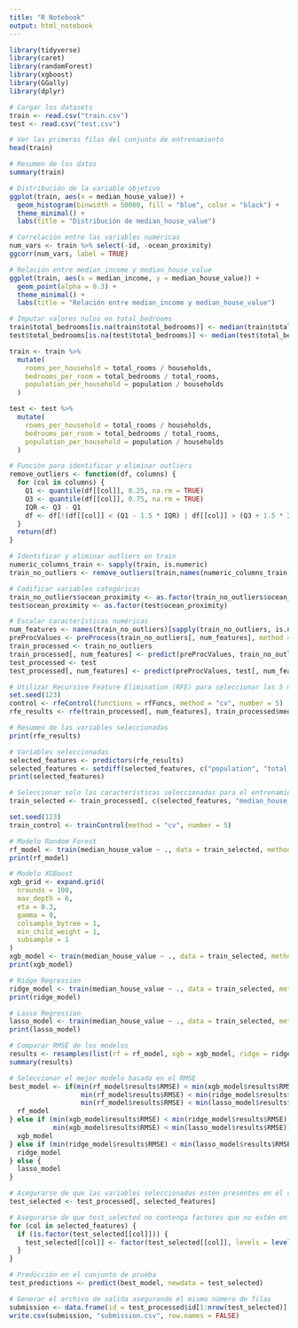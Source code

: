 ```yaml
---
title: "R Notebook"
output: html_notebook
---
```


```r
library(tidyverse)
library(caret)
library(randomForest)
library(xgboost)
library(GGally)
library(dplyr)
```

```r
# Cargar los datasets
train <- read.csv("train.csv")
test <- read.csv("test.csv")
```

```r
# Ver las primeras filas del conjunto de entrenamiento
head(train)

# Resumen de los datos
summary(train)

# Distribución de la variable objetivo
ggplot(train, aes(x = median_house_value)) +
  geom_histogram(binwidth = 50000, fill = "blue", color = "black") +
  theme_minimal() +
  labs(title = "Distribución de median_house_value")

# Correlación entre las variables numéricas
num_vars <- train %>% select(-id, -ocean_proximity)
ggcorr(num_vars, label = TRUE)

# Relación entre median_income y median_house_value
ggplot(train, aes(x = median_income, y = median_house_value)) +
  geom_point(alpha = 0.3) +
  theme_minimal() +
  labs(title = "Relación entre median_income y median_house_value")
```

```r
# Imputar valores nulos en total_bedrooms
train$total_bedrooms[is.na(train$total_bedrooms)] <- median(train$total_bedrooms, na.rm = TRUE)
test$total_bedrooms[is.na(test$total_bedrooms)] <- median(test$total_bedrooms, na.rm = TRUE)

train <- train %>%
  mutate(
    rooms_per_household = total_rooms / households,
    bedrooms_per_room = total_bedrooms / total_rooms,
    population_per_household = population / households
  )

test <- test %>%
  mutate(
    rooms_per_household = total_rooms / households,
    bedrooms_per_room = total_bedrooms / total_rooms,
    population_per_household = population / households
  )
```

```r
# Función para identificar y eliminar outliers
remove_outliers <- function(df, columns) {
  for (col in columns) {
    Q1 <- quantile(df[[col]], 0.25, na.rm = TRUE)
    Q3 <- quantile(df[[col]], 0.75, na.rm = TRUE)
    IQR <- Q3 - Q1
    df <- df[!(df[[col]] < (Q1 - 1.5 * IQR) | df[[col]] > (Q3 + 1.5 * IQR)), ]
  }
  return(df)
}

# Identificar y eliminar outliers en train
numeric_columns_train <- sapply(train, is.numeric)
train_no_outliers <- remove_outliers(train,names(numeric_columns_train[numeric_columns_train]))
```

```r
# Codificar variables categóricas
train_no_outliers$ocean_proximity <- as.factor(train_no_outliers$ocean_proximity)
test$ocean_proximity <- as.factor(test$ocean_proximity)

# Escalar características numéricas
num_features <- names(train_no_outliers)[sapply(train_no_outliers, is.numeric) & names(train_no_outliers) != "median_house_value" & names(train_no_outliers) != "id"]
preProcValues <- preProcess(train_no_outliers[, num_features], method = c("center", "scale"))
train_processed <- train_no_outliers
train_processed[, num_features] <- predict(preProcValues, train_no_outliers[, num_features])
test_processed <- test
test_processed[, num_features] <- predict(preProcValues, test[, num_features])
```

```r
# Utilizar Recursive Feature Elimination (RFE) para seleccionar las 5 mejores variables en el dataset sin outliers
set.seed(123)
control <- rfeControl(functions = rfFuncs, method = "cv", number = 5)
rfe_results <- rfe(train_processed[, num_features], train_processed$median_house_value, sizes = c(1:10), rfeControl = control)

# Resumen de las variables seleccionadas
print(rfe_results)

# Variables seleccionadas
selected_features <- predictors(rfe_results)
selected_features <- setdiff(selected_features, c("population", "total_bedrooms", "total_rooms"))
print(selected_features)

# Seleccionar solo las características seleccionadas para el entrenamiento
train_selected <- train_processed[, c(selected_features, "median_house_value")]
```

```r
set.seed(123)
train_control <- trainControl(method = "cv", number = 5)

# Modelo Random Forest
rf_model <- train(median_house_value ~ ., data = train_selected, method = "rf", trControl = train_control)
print(rf_model)

# Modelo XGBoost
xgb_grid <- expand.grid(
  nrounds = 100,
  max_depth = 6,
  eta = 0.3,
  gamma = 0,
  colsample_bytree = 1,
  min_child_weight = 1,
  subsample = 1
)
xgb_model <- train(median_house_value ~ ., data = train_selected, method = "xgbTree", trControl = train_control, tuneGrid = xgb_grid)
print(xgb_model)

# Ridge Regression
ridge_model <- train(median_house_value ~ ., data = train_selected, method = "ridge", trControl = train_control, tuneLength = 10)
print(ridge_model)

# Lasso Regression
lasso_model <- train(median_house_value ~ ., data = train_selected, method = "lasso", trControl = train_control, tuneLength = 10)
print(lasso_model)

# Comparar RMSE de los modelos
results <- resamples(list(rf = rf_model, xgb = xgb_model, ridge = ridge_model, lasso = lasso_model))
summary(results)
```

```r
# Seleccionar el mejor modelo basado en el RMSE
best_model <- if(min(rf_model$results$RMSE) < min(xgb_model$results$RMSE) & 
                  min(rf_model$results$RMSE) < min(ridge_model$results$RMSE) & 
                  min(rf_model$results$RMSE) < min(lasso_model$results$RMSE)) {
  rf_model
} else if (min(xgb_model$results$RMSE) < min(ridge_model$results$RMSE) & 
           min(xgb_model$results$RMSE) < min(lasso_model$results$RMSE)) {
  xgb_model
} else if (min(ridge_model$results$RMSE) < min(lasso_model$results$RMSE)) {
  ridge_model
} else {
  lasso_model
}

# Asegurarse de que las variables seleccionadas estén presentes en el conjunto de prueba
test_selected <- test_processed[, selected_features]

# Asegurarse de que test_selected no contenga factores que no estén en el train
for (col in selected_features) {
  if (is.factor(test_selected[[col]])) {
    test_selected[[col]] <- factor(test_selected[[col]], levels = levels(train_selected[[col]]))
  }
}

# Predicción en el conjunto de prueba
test_predictions <- predict(best_model, newdata = test_selected)

# Generar el archivo de salida asegurando el mismo número de filas
submission <- data.frame(id = test_processed$id[1:nrow(test_selected)], median_house_value = test_predictions)
write.csv(submission, "submission.csv", row.names = FALSE)
```







